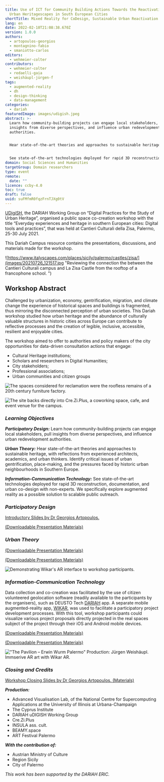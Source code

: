 ```yaml
---
title: Use of ICT for Community Building Actions Towards the Reactivation of
  Urban Heritagescapes in South European Cities
shortTitle: Mixed Reality for CoDesign, Sustainable Urban Reactivation in Historic Cities
lang: en
date: 2022-02-10T21:08:38.670Z
version: 1.0.0
authors:
  - artopoulos-georgios
  - montagnino-fabio
  - smaniotto-carlos
editors:
  - wehmeier-colter
contributors:
  - wehmeier-colter
  - redaelli-gaia
  - weishäupl-jürgen-f
tags:
  - augmented-reality
  - dh
  - design-thinking
  - data-management
categories:
  - dariah
featuredImage: images/udigish.jpeg
abstract: >-
  Learn how community-building projects can engage local stakeholders, pull
  insights from diverse perspectives, and influence urban redevelopment
  authorities.


  Hear state-of-the-art theories and approaches to sustainable heritage, with reflections from experienced architects, academics, and urban thinkers. Identify critical issues of urban gentrification, place-making, and the pressures faced by historic urban neighbourhoods in Southern Europe.


  See state-of-the-art technologies deployed for rapid 3D reconstruction, documentation, and urban co-design with non-experts. We specifically explore augmented reality as a possible solution to scalable public outreach.
domain: Social Sciences and Humanities
targetGroup: Domain researchers
type: event
remote:
  date: ""
licence: ccby-4.0
toc: true
draft: false
uuid: suFMfmR0fqzFrnTJXg0tV
---
```

[UDigiSH](https://www.dariah.eu/activities/working-groups/digital-practices-for-the-study-of-urban-heritage/), the DARIAH Working Group on “Digital Practices for the Study of Urban Heritage”, organised a public space co-creation workshop with the title “Everyday experiences and heritage in southern European cities: Digital tools and practices”, that was held at Cantieri Culturali della Zisa, Palermo, 25-30 July 2021. 

This Dariah Campus resource contains the presentations, discussions, and materials made for the workshop. 

![https://www.italyscapes.com/places/sicily/palermo/castles/zisa/](images/20210726_121517.jpg "Reviewing the connection the between the Cantieri Culturali campus and La Zisa Castle from the rooftop of a francophone school. ")

## Workshop Abstract

Challenged by urbanization, economy, gentrification, migration, and climate change the experience of historical spaces and buildings is fragmented, thus mirroring the disconnected perception of urban societies. This Dariah workshop studied how urban heritage and the abundance of culturally valuable structures in historic cities across Europe can contribute to reflective processes and the creation of legible, inclusive, accessible, resilient and enjoyable cities.

The workshop aimed to offer to authorities and policy makers of the city opportunities for data-driven consultation actions that engage:

- Cultural Heritage institutions;
- Scholars and researchers in Digital Humanities;
- City stakeholders;
- Professional associations;
- Urban communities and citizen groups



![](images/site_2.jpeg "The spaces considered for reclamation were the roofless remains of a 20th century furniture factory. ")

![](images/pxl_20210723_132938681.jpeg "The site backs directly into Cre.Zi.Plus, a coworking space, cafe, and event venue for the campus.")

### _**Learning Objectives**_

_**Participatory Design:**_ Learn how community-building projects can engage local stakeholders, pull insights from diverse perspectives, and influence urban redevelopment authorities.

_**Urban Theory:**_ Hear state-of-the-art theories and approaches to sustainable heritage, with reflections from experienced architects, academics, and urban thinkers. Identify critical issues of urban gentrification, place-making, and the pressures faced by historic urban neighbourhoods in Southern Europe.

_**Information-Communication Technology:**_ See state-of-the-art technologies deployed for rapid 3D reconstruction, documentation, and urban co-design with non-experts. We specifically explore augmented reality as a possible solution to scalable public outreach.

### _**Participatory Design**_

[Introductory Slides by Dr Georgios Artopoulos.](https://zenodo.org/record/6108666/files/Workshop%20Introduction_GArtopoulos.pdf?download=1)

<VideoCard provider="youtube" id="https://www.youtube.com/embed/WaVgUurKUy8" title="Use of ICT for Community Building Actions. Towards the Reactivation of Urban Heritagescapes in South European Cities" subtitle="by Dr Georgios Artopoulos" image="images/20210727_154051-1-.jpg" />

[(Downloadable Presentation Materials)](https://zenodo.org/record/6108666/files/Presentation_GArtopoulos.pdf?download=1)

### _**Urban Theory**_

<VideoCard provider="youtube" id="https://www.youtube.com/embed/riZ4hiaZSqM" title="Making Things Happen - Greener" subtitle="by Dr Carlos Smaniotto" image="images/20210727_123758.jpeg" />

[(Downloadable Presentation Materials)](https://zenodo.org/record/6108666/files/Presentation_Smaniotto.pdf?download=1)

<VideoCard provider="youtube" id="https://www.youtube.com/embed/fQsykzk6i0Q" title="Social Resilience in Urban Contexts" subtitle="by Dr Gaia Redaelli" image="images/20210727_132035.jpeg" />

[(Downloadable Presentation Materials)](https://zenodo.org/record/6108666/files/Presentation_GRedaelli.pdf?download=1)

![](images/20210726_113232.jpg "Demonstrating Wikar's AR interface to workshop participants.")

### _**Information-Communication Technology**_

Data collection and co-creation was facilitated by the use of citizen volunteered geolocation software (readily available to the participants by the organisers), such as DEUSTO Tech [DARIAH](https://play.google.com/store/apps/details?id=mobility.deustotech.dariah_android) app. A separate mobile augmented-reality app, [WIKAR](http://wikar.co/), was used to facilitate a participatory project development processes. With this tool, workshop participants could visualize various project proposals directly projected in the real spaces subject of the project through their iOS and Android mobile devices. 

<VideoCard provider="youtube" id="https://www.youtube.com/embed/HPZPO5Xp7hU" title="Video recording of Wikar AR proposal visualization on site. " subtitle="Click here to view" image="images/screen-shot-2022-02-16-at-1.49.57-pm.png" />

<VideoCard provider="youtube" id="https://www.youtube.com/embed/XQfSdYfbdkw" title="Extending Wikar AR for CoDesign Programmes" subtitle="by Colter Wehmeier" image="images/screen-shot-2022-02-16-at-1.25.03-pm.png" />

[(Downloadable Presentation Materials)](https://zenodo.org/record/6108666/files/Dariah%20CoDesign%20Workshop%20July%202021.pdf?download=1)

<VideoCard provider="youtube" id="https://www.youtube.com/embed/C2FlEPBTCkg
" title="Crowdsourcing Data-Driven Action with DARIAH APP" subtitle="by Dr Alfonso Bahillo Martinez" image="images/screen-shot-2022-02-16-at-1.28.26-pm.png" />

[(Downloadable Presentation Materials)](https://zenodo.org/record/6108666/files/DariahAPP_AB.pdf?download=1)

![](images/pxl_20210727_183542088.mp.jpg "\"The Pavilion – Erwin Wurm Palermo\" Production: Jürgen Weishäupl. Immserive AR art with Wikar AR.")

### _**Closing and Credits**_

[Workshop Closing Slides by Dr Georgios Artopoulos. (Materials)](https://zenodo.org/record/6108666/files/Workshop%20END.pdf?download=1)

 _**Production:**_

- Advanced Visualisation Lab, of the National Centre for Supercomputing Applications at the University of Illinois at Urbana-Champaign
- The Cyprus Institute
- DARIAH uDIGISH Working Group
- Cre.Zi.Plus
- INSULA ass. cult.
- BEAMY.space
- ART Festival Palermo

 _**With the contribution of:**_

- Austrian Ministry of Culture
- Region Sicily 
- City of Palermo

_This work has been supported by the DARIAH ERIC._